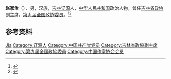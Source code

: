 '''赵家治'''（{{bd|1942年|}}），男，汉族，[[吉林|吉林]][[辽源|辽源]]人，[[中华人民共和国|中华人民共和国]]政治人物，曾任[[吉林省政协|吉林省政协]]副主席，[[第九届全国政协委员|第九届全国政协委员]]。<ref>{{Cite book|title=中华人民共和国职官志|author=何虎生, 李耀东, 向常福主编|publisher=中国社会出版社|year=2003|isbn=9787800883934|location=北京|pages=}}</ref><ref>{{Cite web|title=赵家治|url=http://lib.bcsfxy.com/info/1099/2039.htm|accessdate=2020-09-04|work=白城师范学院 图书馆}}</ref>

== 参考资料 ==
{{reflist}}

{{中国人物小作品}}

{{Authority control}}
{{DEFAULTSORT:Zhao赵}}
[[Category:赵姓|Jia]]
[[Category:辽源人|Category:辽源人]]
[[Category:中国共产党党员|Category:中国共产党党员]]
[[Category:吉林省政協副主席|Category:吉林省政協副主席]]
[[Category:第九屆全國政協委員|Category:第九屆全國政協委員]]
[[Category:中国作家协会会员|Category:中国作家协会会员]]